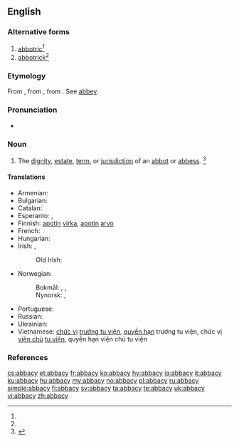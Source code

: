 ==English==

===Alternative forms===
# [[abbotric]]<ref name=SOED/>
# [[abbotrick]]<ref name=SOED/>

===Etymology===
From {{inh|en|enm|abbatie}}, from {{der|en|LL|abbātia}}, from {{m|la|[[abbās]], [[abbātis]]||abbot}}. See [[abbey]].

===Pronunciation===
* {{a|US}} {{IPA|/ˈæb.ə.si/|lang=en}}

===Noun===
{{en-noun|abbacies}}

# The [[dignity]], [[estate]], [[term]], or [[jurisdiction]] of an [[abbot]] or [[abbess]]. {{defdate|First attested around 1350 to 1470.}}<ref name=SOED>{{R:SOED5|page=3}}</ref>

====Translations====
{{trans-top|dignity, estate, or jurisdiction of an abbot}}
* Armenian: {{t+|hy|աբբայություն|sc=Armn}}
* Bulgarian: {{t+|bg|абатство|n|tr=abátstvo}}
* Catalan: {{t+|ca|abadia|f}}
* Esperanto: {{t|eo|abateco}}, {{t|eo|abata jurisdikcio}}
* Finnish: [[apotti|apotin]] [[virka]], [[apotti|apotin]] [[arvo]]
* French: {{t+|fr|abbatiat|m}}
* Hungarian: {{t+|hu|apátság}}
* Irish: {{t|ga|abacht|f}}, {{t|ga|abdhaine|f}} {{qualifier|rare}}
*: Old Irish: {{t|sga|apdaine|f}}
{{trans-mid}}
* Norwegian:
*: Bokmål: {{t|no|abbeddømme}}, {{t|no|abbedgjeld}}, {{t|no|abbedverdighet}}
*: Nynorsk: {{t|nn|abbeddømme}}, {{t|nn|abbedgjeld}}
* Portuguese: {{t+|pt|abadia|f}}
* Russian: {{t+|ru|абба́тство|n}}
* Ukrainian: {{t+|uk|аба́тство|n|sc=Cyrl}}
* Vietnamese: [[chức vị]] [[trưởng tu viện]], [[quyền hạn]] trưởng tu viện, chức vị [[viện chủ]] [[tu viện]], quyền hạn viện chủ tu viện
{{trans-bottom}}

===References===
<references/>

[[cs:abbacy]]
[[et:abbacy]]
[[fr:abbacy]]
[[ko:abbacy]]
[[hy:abbacy]]
[[ia:abbacy]]
[[it:abbacy]]
[[ku:abbacy]]
[[hu:abbacy]]
[[my:abbacy]]
[[no:abbacy]]
[[pl:abbacy]]
[[ru:abbacy]]
[[simple:abbacy]]
[[fi:abbacy]]
[[sv:abbacy]]
[[ta:abbacy]]
[[te:abbacy]]
[[uk:abbacy]]
[[vi:abbacy]]
[[zh:abbacy]]